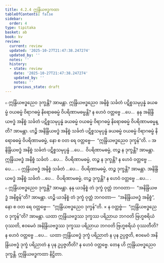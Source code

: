 ```yaml
---
title: 4.2.4 ဣန္ဒြိယဗဒ္ဓကထာ
tableOfContents: false
sidebar:
  order: 4
type: tipitaka
basket: ab
book: kv
review:
  current: review
  updated: '2025-10-27T21:47:38.247274'
  updated_by: ''
  notes: ''
  history:
  - state: review
    date: '2025-10-27T21:47:38.247274'
    updated_by: ''
    notes: ''
    previous_state: draft
---
```



<ReviewStatus review={frontmatter.review} showDetails={true} />

<HypothesisAnnotation frontmatter={frontmatter} />

<DynamicBreadcrumb />

<Division number="786" book="kv" e="ch" v="32" p="397">

<Paragraph number="2454" book="kv">
๐ ဣန္ဒြိယဗဒ္ဓညေဝ ဒုက္ခန္တိ? အာမန္တာ. ဣန္ဒြိယဗဒ္ဓညေဝ အနိစ္စံ သင်္ခတံ ပဋိစ္စသမုပ္ပန္နံ ခယဓမ္မံ ဝယဓမ္မံ ဝိရာဂဓမ္မံ နိရောဓဓမ္မံ ဝိပရိဏာမဓမ္မန္တိ? န ဟေဝံ ဝတ္တဗ္ဗေ …ပေ…  နနု အနိန္ဒြိယဗဒ္ဓံ အနိစ္စံ သင်္ခတံ ပဋိစ္စသမုပ္ပန္နံ ခယဓမ္မံ ဝယဓမ္မံ ဝိရာဂဓမ္မံ နိရောဓဓမ္မံ ဝိပရိဏာမဓမ္မန္တိ? အာမန္တာ. ဟဉ္စိ အနိန္ဒြိယဗဒ္ဓံ အနိစ္စံ သင်္ခတံ ပဋိစ္စသမုပ္ပန္နံ ခယဓမ္မံ ဝယဓမ္မံ ဝိရာဂဓမ္မံ နိရောဓဓမ္မံ ဝိပရိဏာမဓမ္မံ, နော စ ဝတ ရေ ဝတ္တဗ္ဗေ—  “ဣန္ဒြိယဗဒ္ဓညေဝ ဒုက္ခန်”တိ.
</Paragraph>

<Paragraph number="2455" book="kv">
๐ အနိန္ဒြိယဗဒ္ဓံ အနိစ္စံ သင်္ခတံ ပဋိစ္စသမုပ္ပန္နံ …ပေ…  ဝိပရိဏာမဓမ္မံ, တဉ္စ န ဒုက္ခန္တိ? အာမန္တာ. ဣန္ဒြိယဗဒ္ဓံ အနိစ္စံ သင်္ခတံ …ပေ…  ဝိပရိဏာမဓမ္မံ, တဉ္စ န ဒုက္ခန္တိ? န ဟေဝံ ဝတ္တဗ္ဗေ …ပေ… .
</Paragraph>

<Paragraph number="2456" book="kv">
๐ ဣန္ဒြိယဗဒ္ဓံ အနိစ္စံ သင်္ခတံ …ပေ…  ဝိပရိဏာမဓမ္မံ, တဉ္စ ဒုက္ခန္တိ? အာမန္တာ. အနိန္ဒြိယဗဒ္ဓံ အနိစ္စံ သင်္ခတံ …ပေ…  ဝိပရိဏာမဓမ္မံ, တဉ္စ ဒုက္ခန္တိ? န ဟေဝံ ဝတ္တဗ္ဗေ …ပေ… .
</Paragraph>

</Division>
<Division number="787" book="kv" e="ch" v="32" p="397">

<Paragraph number="2457" book="kv">
๐ ဣန္ဒြိယဗဒ္ဓညေဝ ဒုက္ခန္တိ? အာမန္တာ. နနု ယဒနိစ္စံ တံ ဒုက္ခံ ဝုတ္တံ ဘဂဝတာ—  “အနိန္ဒြိယဗဒ္ဓံ အနိစ္စန်”တိ? အာမန္တာ. ဟဉ္စိ ယဒနိစ္စံ တံ ဒုက္ခံ ဝုတ္တံ ဘဂဝတာ—  “အနိန္ဒြိယဗဒ္ဓံ အနိစ္စံ”, နော စ ဝတ ရေ ဝတ္တဗ္ဗေ—  “ဣန္ဒြိယဗဒ္ဓညေဝ ဒုက္ခန်”တိ.
</Paragraph>

</Division>
<Division number="788" book="kv" e="ch" v="32" p="397">

<Paragraph number="2458" book="kv">
× န ဝတ္တဗ္ဗံ—  “ဣန္ဒြိယဗဒ္ဓညေဝ ဒုက္ခန်”တိ? အာမန္တာ. ယထာ ဣန္ဒြိယဗဒ္ဓဿ ဒုက္ခဿ ပရိညာယ ဘဂဝတိ ဗြဟ္မစရိယံ ဝုဿတိ, ဧဝမေဝံ အနိန္ဒြိယဗဒ္ဓဿ ဒုက္ခဿ ပရိညာယ ဘဂဝတိ ဗြဟ္မစရိယံ ဝုဿတီတိ? န ဟေဝံ ဝတ္တဗ္ဗေ …ပေ…  ယထာ ဣန္ဒြိယဗဒ္ဓံ ဒုက္ခံ ပရိညာတံ န ပုန ဥပ္ပဇ္ဇတိ, ဧဝမေဝံ အနိန္ဒြိယဗဒ္ဓံ ဒုက္ခံ ပရိညာတံ န ပုန ဥပ္ပဇ္ဇတီတိ? န ဟေဝံ ဝတ္တဗ္ဗေ. တေန ဟိ ဣန္ဒြိယဗဒ္ဓညေဝ ဒုက္ခန္တိ.

</Paragraph>
</Division>

<Paragraph number="2459" type="center" book="kv">
ဣန္ဒြိယဗဒ္ဓကထာ နိဋ္ဌိတာ.
</Paragraph>